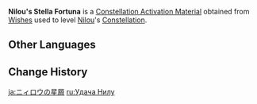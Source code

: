 {{Item Infobox
|id           = 001170
|image        = Item Stella Fortuna (5 Star).png
|type         = Constellation Activation Materials
|group        = Stella Fortuna
|quality      = 5
|description  = [[Nilou]]'s Constellation Activation Material
|source1      = [[Wishes]]
}}
'''Nilou's Stella Fortuna''' is a [[Constellation Activation Material]] obtained from [[Wishes]] used to level [[Nilou]]'s [[Constellation]].

==Other Languages==
{{Other Languages
|en      = Nilou's Stella Fortuna
|zhs     = 妮露的命星
|zhs_rm  = Nīlù de Mìngxīng
|zht     = 妮露的命星
|zht_rm  = Nílù de Mìngxīng
|zh_tl   = Nilou's {{Lex|Stella Fortuna|zh}}
|ja      = ニィロウの星屑
|ja_rm   = Niirou no Hoshikuzu
|ja_tl   = Nilou's {{Lex|Stella Fortuna|ja}}
|ko      = 닐루의 운명의 별
|ko_rm   = Nillu-ui Unmyeong-ui Byeol
|ko_tl   = Nilou's {{Lex|Stella Fortuna|ko}}
|es      = Stella Fortuna de Nilou
|es_tl   = Nilou's Stella Fortuna
|fr      = Stella Fortuna de Nilou
|fr_tl   = Nilou's Stella Fortuna
|ru      = <!--Удача Нилу-->
|ru_tl   = <!--Nilou's {{Lex|Stella Fortuna|ru}}-->
|th      = ดวงดาวแห่งชีวิตของ Nilou
|th_rm   = Duangdao haeng Chiwit khong Nilou
|th_tl   = Nilou's {{Lex|Stella Fortuna|th}}
|vi      = Chòm Sao Của Nilou
|vi_tl   = Nilou's {{Lex|Stella Fortuna|vi}}
|de      = Stella Fortuna von Nilou
|de_tl   = Nilou's Stella Fortuna
|id      = Nilou's Stella Fortuna
|pt      = <!--Constelação de Nilou/Stella Fortuna de Nilou-->
|pt_tl   = <!--Nilou's Stella Fortuna-->
|tr      = <!--Nilou' Yaşam Yıldızı-->
|tr_tl   = <!--Nilou's Stella Fortuna-->
|it      = Stella Fortuna di Nilou
|it_tl   = Nilou's Stella Fortuna
}}

==Change History==
{{Change History|3.1}}

[[ja:ニィロウの星屑]]
[[ru:Удача Нилу]]